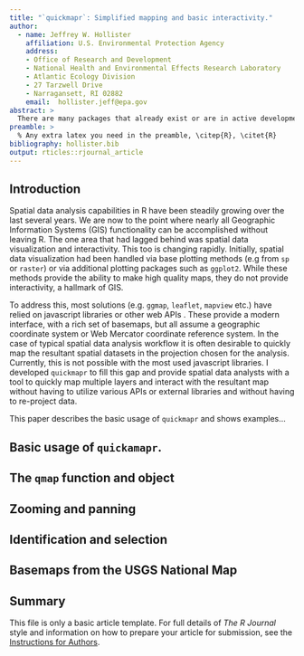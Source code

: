 ```yaml
---
title: "`quickmapr`: Simplified mapping and basic interactivity." 
author:
  - name: Jeffrey W. Hollister
    affiliation: U.S. Environmental Protection Agency
    address:
    - Office of Research and Development
    - National Health and Environmental Effects Research Laboratory
    - Atlantic Ecology Division
    - 27 Tarzwell Drive
    - Narragansett, RI 02882
    email:  hollister.jeff@epa.gov
abstract: >
  There are many packages that already exist or are in active development that support the visualization of spatial data in R. However, there seems to be a gap for those that need to quickly view, compare, and interactively explore the results of a given spatial analysis without first having to convert to a different coordinate reference system.  Functionality for the current release (v0.2.0) simplifies mapping of multiple `sf`, `sp` or `raster` layers, and also provides interactive zooming, panning, labelling, selecting, and identifying. These tools are intended for use within an active spatial analysis workflow and not for production quality maps.  Additionally, `quickmapr` does not make any assumptions about coordinate reference systems and leaves managing of projections to the analyst.  This paper introduces the package and shows examples of its typical use.
preamble: >
  % Any extra latex you need in the preamble, \citep{R}, \citet{R}
bibliography: hollister.bib
output: rticles::rjournal_article
---
```


## Introduction

Spatial data analysis capabilities in R have been steadily growing over the last several years.  We are now to the point where nearly all Geographic Information Systems (GIS) functionality can be accomplished without leaving R.  The one area that had lagged behind was spatial data visualization and interactivity.  This too is changing rapidly.  Initially, spatial data visualization had been handled via base plotting methods (e.g from `sp` or `raster`) or via additional plotting packages such as `ggplot2`\citep{pebesma2005classes, bivand2013asdar, raster, ggplot2}.  While these methods provide the ability to make high quality maps, they do not provide interactivity, a hallmark of GIS.

To address this, most solutions (e.g. `ggmap`, `leaflet`, `mapview` etc.) have relied on javascript libraries or other web APIs \citep{ggmap, leaflet, mapview}.  These provide a modern interface, with a rich set of basemaps, but all assume a geographic coordinate system or Web Mercator coordinate reference system.  In the case of typical spatial data analysis workflow it is often desirable to quickly map the resultant spatial datasets in the projection chosen for the analysis.  Currently, this is not possible with the most used javascript libraries.  I developed `quickmapr` to fill this gap and provide spatial data analysts with a tool to quickly map multiple layers and interact with the resultant map without having to utilize various APIs or external libraries and without having to re-project data.

This paper describes the basic usage of `quickmapr` and shows examples...

## Basic usage of `quickamapr`.


## The `qmap` function and object

## Zooming and panning

## Identification and selection

## Basemaps from the USGS National Map

## Summary

This file is only a basic article template. For full details of _The R Journal_ style and information on how to prepare your article for submission, see the [Instructions for Authors](https://journal.r-project.org/share/author-guide.pdf).


\bibliography{hollister}
